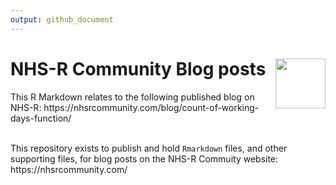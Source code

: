```yaml
---
output: github_document
---
```


# NHS-R Community Blog posts <a href='https://nhsrcommunity.com/'><img src='man/figures/logo.png' align="right" height="80" /></a>

This R Markdown relates to the following published blog on NHS-R: https://nhsrcommunity.com/blog/count-of-working-days-function/

<br>
This repository exists to publish and hold `Rmarkdown` files, and other supporting files, for blog posts on the NHS-R Commuity website: https://nhsrcommunity.com/

<br>


